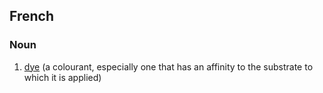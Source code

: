 ==French==

===Noun===
{{infl|fr|noun|g=f}}

# [[dye]] (a colourant, especially one that has an affinity to the substrate to which it is applied)

{{tbot entry|French|dye|2007|November}}